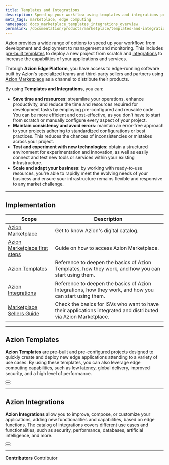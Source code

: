 ```yaml
---
title: Templates and Integrations
description: Speed up your workflow using templates and integrations provided by Azion.
meta_tags: marketplace, edge computing
namespace: docs_marketplace_templates_integrations_overview
permalink: /documentation/products/marketplace/templates-and-integrations-overview/
---
```



Azion provides a wide range of options to speed up your workflow: from development and deployment to management and monitoring. This includes [pre-built templates](#azion-templates) to deploy a new project from scratch and [integrations](#azion-integrations) to increase the capabilities of your applications and services.

Through **Azion Edge Platform**, you have access to edge-running software built by Azion's specialized teams and third-party sellers and partners using [Azion Marketplace](/en/documentation/products/marketplace/) as a channel to distribute their products. 

By using **Templates and Integrations**, you can:

- **Save time and resources**: streamline your operations, enhance productivity, and reduce the time and resources required for development tasks by employing pre-configured and reusable code. You can be more efficient and cost-effective, as you don't have to start from scratch or manually configure every aspect of your project.
- **Maintain consistency and avoid errors**: maintain an error-free approach to your projects adhering to standardized configurations or best practices. This reduces the chances of inconsistencies or mistakes across your project.
- **Test and experiment with new technologies**: obtain a structured environment for experimentation and innovation, as well as easily connect and test new tools or services within your existing infrastructure.
- **Scale and adapt your business**: by working with ready-to-use resources, you're able to rapidly meet the evolving needs of your business and ensure your infrastructure remains flexible and responsive to any market challenge.

---

## Implementation

| Scope | Description |
|---|---|
| [Azion Marketplace](/en/documentation/products/marketplace/) | Get to know Azion's digital catalog. |
| [Azion Marketplace first steps](/en/documentation/products/marketplace/first-steps/) | Guide on how to access Azion Marketplace. |
| [Azion Templates](/en/documentation/products/marketplace/templates/) | Reference to deepen the basics of Azion Templates, how they work, and how you can start using them. |
| [Azion Integrations](/en/documentation/products/marketplace/integrations/) | Reference to deepen the basics of Azion Integrations, how they work, and how you can start using them. |
| [Marketplace Sellers Guide](/en/documentation/products/marketplace/marketplace-seller-guide/) | Check the basics for ISVs who want to have their applications integrated and distributed via Azion Marketplace. |

---

## Azion Templates

**Azion Templates** are pre-built and pre-configured projects designed to quickly create and deploy new edge applications attending to a variety of use cases. By using these templates, you can also leverage edge computing capabilities, such as low latency, global delivery, improved security, and a high level of performance.

<Button href="/en/documentation/products/marketplace/templates/" text="go to templates reference" variant="secondary"> 

</Button>
<br />
<Button href="/en/documentation/products/start-with-a-template/" text="go to start with a template guide" variant="secondary"> 

</Button>

---

## Azion Integrations

**Azion Integrations** allow you to improve, compose, or customize your applications, adding new functionalities and capabilities, based on edge functions. The catalog of integrations covers different use cases and functionalities, such as security, performance, databases, artificial intelligence, and more.

<Button href="/en/documentation/products/marketplace/integrations/" text="go to integrations reference" variant="secondary"> 

</Button>
<br />
<Button href="/en/documentation/products/marketplace/install-an-integration/" text="go to install an integration guide" variant="secondary"> 

</Button>

---


**Contributors** <ContributorList>Contributor</ContributorList>
